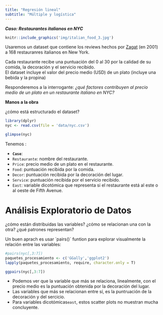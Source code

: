```yaml
---
title: "Regresión lineal"
subtitle: "Múltiple y logística"
---
```


__*Caso: Restaurantes italianos en NYC*__

```r
knitr::include_graphics('img/italian_food_3.jpg')
```

Usaremos un dataset que contiene los reviews hechos por [Zagat](https://www.zagat.com/about-us){target="_blank"} (en 2001) a 168 restauranres italianos en New York.

Cada restaurante recibe una puntuación del 0 al 30 por la calidad de su comida, la decoración y el servicio recibido.  
El dataset incluye el valor del precio medio (USD) de un plato (incluye una bebida y la propina)

Responderemos a la interrogante: *¿qué factores contribuyen al precio medio de un plato en un restaurante italiano en NYC?*

__Manos a la obra__

¿cómo está estructurado el dataset?

```r
library(dplyr)
nyc <- read.csv(file = 'data/nyc.csv')
```

```r
glimpse(nyc)
```

Tenemos :  

- __`Case`__:
- `Restaurante`: nombre del restaurante.
- `Price`: precio medio de un plato en el restaurante.
- `Food`: puntuación recibida por la comida.   
- `Decor`: puntuación recibida por la decoración del lugar.   
- `Service`: puntuación recibida por el servicio recibido.    
- `East`: variable dicotómica que representa si el restaurante está al este o al oeste de Fifth Avenue. 

# Análisis Exploratorio de Datos

¿cómo están distribuidas las variables?
¿cómo se relacionan una con la otra?
¿qué patrones representan?

Un buen aprach es usar ´pairs()´ funtion para explorar visualmente la relación entre las variables:

```r
#pairs(nyc[,3:7])
paquetes_procesamiento <- c('GGally','ggplot2') 
lapply(paquetes_procesamiento, require, character.only = T)

ggpairs(nyc[,3:7]) 
```

- Podemos ver que la variable que más se relaciona, linealmente,  con el precio medio es la puntuación obtenida por la decoración del lugar. 
- Las variables que más se relacionan entre sí, es la puntruación de la decoración y del sercicio.     
- Para variables dicotómicas`east`, estos scatter plots no muestran mucha concluyente.



